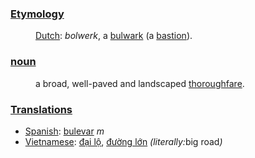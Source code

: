 ===[[Etymology]]===
:[[Dutch]]: ''bolwerk'', a [[bulwark]] (a [[bastion]]).
===[[noun]]===
:a broad, well-paved and landscaped [[thoroughfare]].
===[[Translations]]===
*[[Spanish]]: [[bulevar]] ''m''
*[[Vietnamese]]: [[đại lộ]], [[đường lớn]] ''(literally: ''big road'')''
